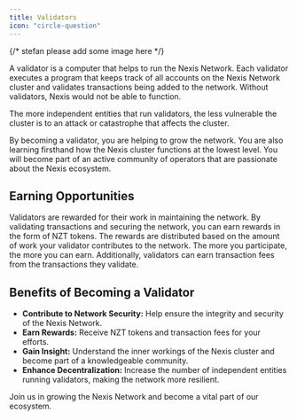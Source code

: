 ```yaml
---
title: Validators
icon: "circle-question"
---
```


{/* stefan please add some image here */}

A validator is a computer that helps to run the Nexis Network. Each validator executes a program that keeps track of all accounts on the Nexis Network cluster and validates transactions being added to the network. Without validators, Nexis would not be able to function.

The more independent entities that run validators, the less vulnerable the cluster is to an attack or catastrophe that affects the cluster.

By becoming a validator, you are helping to grow the network. You are also learning firsthand how the Nexis cluster functions at the lowest level. You will become part of an active community of operators that are passionate about the Nexis ecosystem.

## Earning Opportunities

Validators are rewarded for their work in maintaining the network. By validating transactions and securing the network, you can earn rewards in the form of NZT tokens. The rewards are distributed based on the amount of work your validator contributes to the network. The more you participate, the more you can earn. Additionally, validators can earn transaction fees from the transactions they validate.

## Benefits of Becoming a Validator

- **Contribute to Network Security:** Help ensure the integrity and security of the Nexis Network.
- **Earn Rewards:** Receive NZT tokens and transaction fees for your efforts.
- **Gain Insight:** Understand the inner workings of the Nexis cluster and become part of a knowledgeable community.
- **Enhance Decentralization:** Increase the number of independent entities running validators, making the network more resilient.

Join us in growing the Nexis Network and become a vital part of our ecosystem.